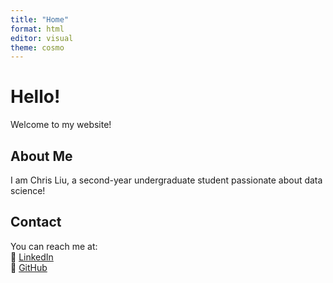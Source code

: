 ```yaml
---
title: "Home"
format: html
editor: visual
theme: cosmo
---
```


# Hello! 
Welcome to my website!  

## About Me  
I am Chris Liu, a second-year undergraduate student passionate about data science!  

## Contact  
You can reach me at:  
🔗 [LinkedIn](https://www.linkedin.com/in/chrisyliu1/)  
📂 [GitHub](https://github.com/cliuc)  
